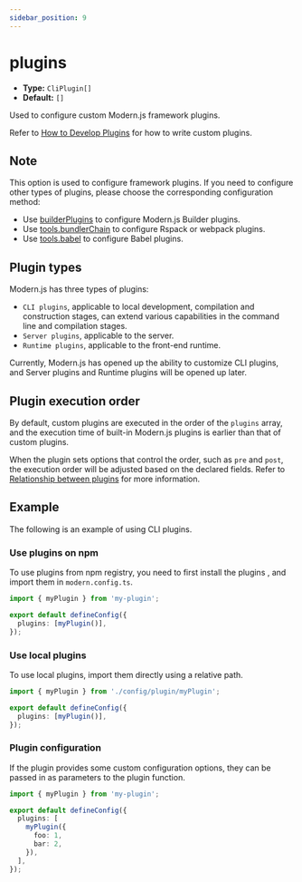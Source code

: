 ```yaml
---
sidebar_position: 9
---
```


# plugins

- **Type:** `CliPlugin[]`
- **Default:** `[]`

Used to configure custom Modern.js framework plugins.

Refer to [How to Develop Plugins](/guides/topic-detail/framework-plugin/implement) for how to write custom plugins.

## Note

This option is used to configure framework plugins. If you need to configure other types of plugins, please choose the corresponding configuration method:

- Use [builderPlugins](/configure/app/builder-plugins/index) to configure Modern.js Builder plugins.
- Use [tools.bundlerChain](/configure/app/tools/bundler-chain) to configure Rspack or webpack plugins.
- Use [tools.babel](/configure/app/tools/babel) to configure Babel plugins.

## Plugin types

Modern.js has three types of plugins:

- `CLI plugins`, applicable to local development, compilation and construction stages, can extend various capabilities in the command line and compilation stages.
- `Server plugins`, applicable to the server.
- `Runtime plugins`, applicable to the front-end runtime.

Currently, Modern.js has opened up the ability to customize CLI plugins, and Server plugins and Runtime plugins will be opened up later.

## Plugin execution order

By default, custom plugins are executed in the order of the `plugins` array, and the execution time of built-in Modern.js plugins is earlier than that of custom plugins.

When the plugin sets options that control the order, such as `pre` and `post`, the execution order will be adjusted based on the declared fields. Refer to [Relationship between plugins](/guides/topic-detail/framework-plugin/relationship) for more information.

## Example

The following is an example of using CLI plugins.

### Use plugins on npm

To use plugins from npm registry, you need to first install the plugins , and import them in `modern.config.ts`.

```ts title="modern.config.ts"
import { myPlugin } from 'my-plugin';

export default defineConfig({
  plugins: [myPlugin()],
});
```

### Use local plugins

To use local plugins, import them directly using a relative path.

```ts title="modern.config.ts"
import { myPlugin } from './config/plugin/myPlugin';

export default defineConfig({
  plugins: [myPlugin()],
});
```

### Plugin configuration

If the plugin provides some custom configuration options, they can be passed in as parameters to the plugin function.

```ts title="modern.config.ts"
import { myPlugin } from 'my-plugin';

export default defineConfig({
  plugins: [
    myPlugin({
      foo: 1,
      bar: 2,
    }),
  ],
});
```

